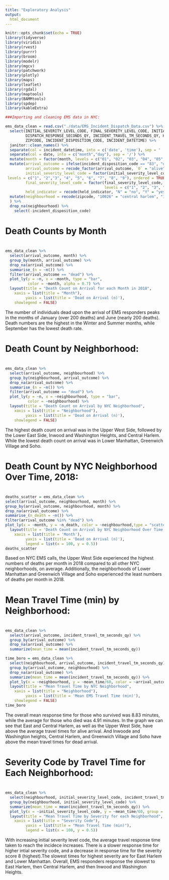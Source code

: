 ```yaml
---
title: "Exploratory Analysis"
output:
  html_document
---
```


```r
knitr::opts_chunk$set(echo = TRUE)
library(tidyverse)
library(viridis)
library(rvest)
library(purrr)
library(broom)
library(modelr)
library(mgcv)
library(patchwork)
library(plotly)
library(maps)
library(leaflet)
library(rgdal)
library(maptools)
library(BAMMtools)
library(spdep)
library(kableExtra)
```


```r
###Importing and cleaning EMS data in NYC:

ems_data_clean = read.csv("./data/EMS_Incident_Dispatch_Data.csv") %>%
  select(INITIAL_SEVERITY_LEVEL_CODE, FINAL_SEVERITY_LEVEL_CODE, INITIAL_CALL_TYPE,
         DISPATCH_RESPONSE_SECONDS_QY, INCIDENT_TRAVEL_TM_SECONDS_QY, HELD_INDICATOR, BOROUGH,
         ZIPCODE, INCIDENT_DISPOSITION_CODE, INCIDENT_DATETIME) %>% 
  janitor::clean_names() %>% 
  separate(col = incident_datetime, into = c('date', 'time'), sep = ' ') %>% 
  separate(col = date, into = c("month","day"), sep = '/') %>% 
  mutate(month = factor(month, levels = c("01", "02", "03", "04", "05", "06", "07", "08", "09", "10", "11", "12"), labels = c("Jan", "Feb", "Mar", "Apr", "May", "June", "Jul", "Aug", "Sept", "Oct", "Nov", "Dec"), ordered = TRUE)) %>% 
  mutate(arrival_outcome = ifelse(incident_disposition_code == "83", "dead", "alive"),
         arrival_outcome = recode_factor(arrival_outcome, `0` = "alive", `1` = "dead"),
         initial_severity_level_code = factor(initial_severity_level_code, 
 levels = c("1", "2","3", "4", "5", "6", "7", "8", "9"), ordered = TRUE),
         final_severity_level_code = factor(final_severity_level_code, 
                                            levels = c("1", "2", "3", "4", "5", "6", "7", "8"), ordered = TRUE), 
         held_indicator = recode(held_indicator, "N" = "no", "Y" = "yes")) %>%
  mutate(neighbourhood = recode(zipcode, "10026" = "central harlem", "10027" = "central harlem", "10030" = "central harlem", "10037" = "central harlem", "10039" = "central harlem", "10001" = "chelsea and clinton", "10001" = "chelsea and clinton", "10011" = "chelsea and clinton", "10018" = "chelsea and clinton", "10019" = "chelsea and clinton", "10020" = "chelsea and clinton", "10036" = "chelsea and clinton",  "10029" = "east harlem", "10035" = "east harlem", "10010" = "gramercy park and murray hill", "10016" = "gramercy park and murray hill", "10017" = "gramercy park and murray hill", "10022" = "gramercy park and murray hill", "10012" = "greenwich village and soho", "10013" = "greenwich village and soho", "10014" = "greenwich village and soho", "10004" = "lower manhattan", "10005" = "lower manhattan", "10006" = "lower manhattan", "10007" = "lower manhattan", "10038" = "lower manhattan", "10280" = "lower manhattan", "10002" = "lower east side", "10003" = "lower east side", "10009" = "lower east side", "10021" = "upper east side", "10028" = "upper east side", "10044" = "upper east side", "10065" = "upper east side", "10075" = "upper east side", "10128" = "upper east side", "10023" = "upper west side", "10024" = "upper west side", "10025" = "upper west side", "10031" = "inwood and washington heights", "10032" = "inwood and washington heights", "10033" = "inwood and washington heights", "10034" = "inwood and washington heights", "10040" = "inwood and washington heights" )
  ) %>%  
  drop_na(neighbourhood) %>% 
    select(-incident_disposition_code) 
```


#
#

# Death Counts by Month

#

```r

ems_data_clean %>% 
  select(arrival_outcome, month) %>% 
  group_by(month, arrival_outcome) %>%
  drop_na(arrival_outcome) %>% 
  summarise_(n = ~n()) %>%
  filter(arrival_outcome == "dead") %>% 
  plot_ly(y = ~n, x = ~month, type = "bar",
          color = ~month, alpha = 0.7) %>% 
  layout(title = "Death Count on Arrival for each Month in 2018",
    xaxis = list(title = "Month"),
         yaxis = list(title = 'Dead on Arrival (n)'),
    showlegend = FALSE)
```

The number of individuals dead upon the arrival of EMS responders peaks in the months of January (over 200 deaths) and June (nearly 200 deaths). Death numbers are the highest in the Winter and Summer months, while September has the lowest death rate.

#
#

# Death Count by Neighborhood:

#

```r

ems_data_clean %>% 
  select(arrival_outcome, neighbourhood) %>% 
  group_by(neighbourhood, arrival_outcome) %>%
  drop_na(arrival_outcome) %>% 
  summarise_(n = ~n()) %>%
  filter(arrival_outcome == "dead") %>% 
  plot_ly(y = ~n, x = ~neighbourhood, type = "bar",
          color = ~neighbourhood) %>% 
  layout(title = "Death Count on Arrival by NYC Neighborhood",
    xaxis = list(title = "Neighborhood"),
         yaxis = list(title = 'Dead on Arrival (n)'),
    showlegend = FALSE)
```

The highest death count on arrival was in the Upper West Side, followed by the Lower East Side, Inwood and Washington Heights, and Central Harlem. While the lowest death count on arrival was in Lower Manhattan, Greenwich Village and Soho.

#
#

# Death Count by NYC Neighborhood Over Time, 2018:

#

```r

deaths_scatter = ems_data_clean %>%
select(arrival_outcome, neighbourhood, month) %>%
group_by(arrival_outcome, neighbourhood, month) %>% 
drop_na(arrival_outcome) %>% 
summarise_(n_death = ~n()) %>%
filter(arrival_outcome %in% "dead") %>%
plot_ly(x = ~month, y = ~n_death, color = ~neighbourhood,type = "scatter", mode = "lines+markers", alpha = 0.5) %>%
  layout(title = 'Death Count on Arrival by NYC Neighborhood Over Time, 2018',
    xaxis = list(title = 'Month'),
         yaxis = list(title = 'Dead on Arrival (n)'),
         legend = list(x = 100, y = 0.5))
deaths_scatter
```

Based on NYC EMS calls, the Upper West Side experienced the highest numbers of deaths per month in 2018 compared to all other NYC neighborhoods, on average. Additionally, the neighborhoods of Lower Manhattan and Greenwich Village and Soho experienced the least numbers of deaths per month in 2018.

#

# Mean Travel Time (min) by Neighborhood: 

#

```r
ems_data_clean %>% 
  select(arrival_outcome, incident_travel_tm_seconds_qy) %>% 
  group_by(arrival_outcome) %>% 
  drop_na(arrival_outcome) %>%
  summarize(mean_time = mean(incident_travel_tm_seconds_qy))

time_boro = ems_data_clean %>%
  select(neighbourhood, arrival_outcome, incident_travel_tm_seconds_qy) %>%
  group_by(arrival_outcome, neighbourhood) %>%
  drop_na(arrival_outcome) %>%
  summarize(mean_time = mean(incident_travel_tm_seconds_qy)) %>% 
  plot_ly(x = ~neighbourhood, y = ~mean_time/60, color = ~arrival_outcome, group = ~arrival_outcome, type = "bar", colors = "Set2") %>% 
  layout(title = "Mean Travel Time by NYC Neighborhood",
    xaxis = list(title = "Neighborhood"),
         yaxis = list(title = 'Mean EMS Travel Time (min)'),
    showlegend = FALSE)
time_boro
```

The overall mean response time for those who survived was 8.83 minutes, while the average for those who died was 4.91 minutes. In the graph we can see that East and Central Harlem, as well as the Upper West Side, have above the average travel times for alive arrival. And Inwoode and Washington heights, Central Harlem, and Greenwich Village and Soho have above the mean travel times for dead arrival.

#
#

# Severity Code by Travel Time for Each Neighborhood:

#

```r

ems_data_clean %>%
  select(neighbourhood, initial_severity_level_code, incident_travel_tm_seconds_qy) %>%
  group_by(neighbourhood, initial_severity_level_code) %>% 
  summarize(mean_time = mean(incident_travel_tm_seconds_qy)) %>%
  plot_ly(x = ~initial_severity_level_code, y = ~mean_time/60, group = ~neighbourhood, color = ~neighbourhood, type = "scatter", mode = "lines+markers", alpha = 0.5) %>% 
  layout(title = "Mean Travel Time by Severity for each Neighborhood",
    xaxis = list(title = "Severity Code"),
         yaxis = list(title = "Mean Travel Time (min)"),
         legend = list(x = 100, y = 0.5))
```
With increasing initial severity level code, the average travel response time taken to reach the incidece increases. There is a slower response time for higher intial severity code, and a decrease in response time for the severity score 8 (highest).The slowest times for highest severity are for East Harlem and Lower Manhattan.
Overall, EMS responders response the slowest to East Harlem, then Central Harlem, and then Inwood and Washington Heights.
